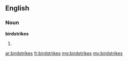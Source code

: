 ==English==

===Noun===
'''birdstrikes'''

# {{plural of|birdstrike}}

[[ar:birdstrikes]]
[[fr:birdstrikes]]
[[mg:birdstrikes]]
[[my:birdstrikes]]